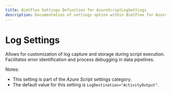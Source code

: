 ```yaml
---
title: BimlFlex Settings Definition for AzureScriptLogSettings
description: Documentation of settings option within BimlFlex for AzureScriptLogSettings
---
```

<head>
  <meta name="varigenceProduct" content="BimlFlex"></meta>
  <meta name="varigenceArticleType" content="Reference"></meta>
</head>

# Log Settings

Allows for customization of log capture and storage during script execution. Facilitates error identification and process debugging in data pipelines.

Notes:

* This setting is part of the *Azure Script* settings category.
* The default value for this setting is `LogDestination="ActivityOutput"`.
